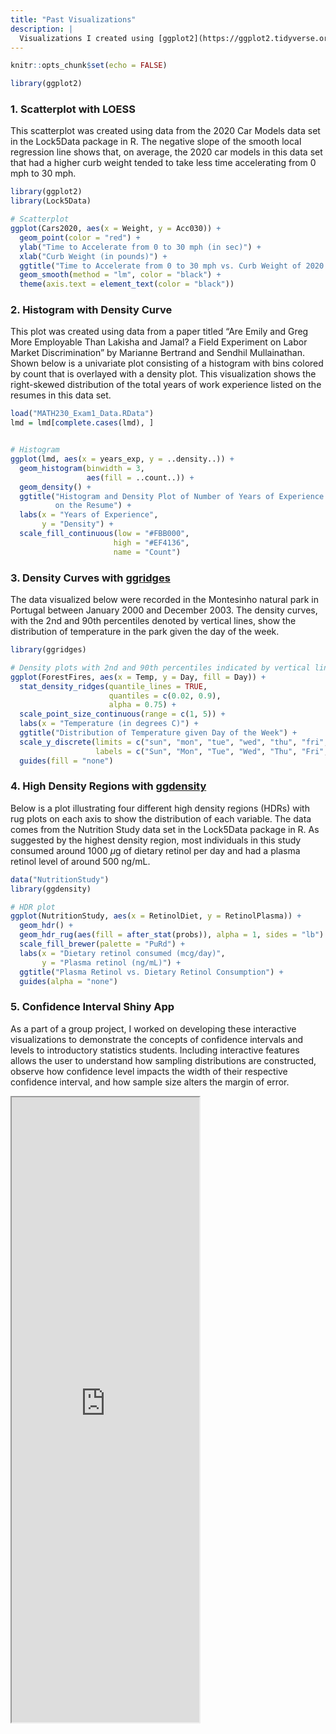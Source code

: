 ```yaml
---
title: "Past Visualizations"
description: |
  Visualizations I created using [ggplot2](https://ggplot2.tidyverse.org/) in R for MATH 230 during the Spring 2023 semester.
---
```


```r
knitr::opts_chunk$set(echo = FALSE)
```


```r
library(ggplot2)
```

### 1. Scatterplot with LOESS


This scatterplot was created using data from the 2020 Car Models data set in the Lock5Data package in R. The negative slope of the smooth local regression line shows that, on average, the 2020 car models in this data set that had a higher curb weight tended to take less time accelerating from 0 mph to 30 mph. 
<br>

```r
library(ggplot2)
library(Lock5Data)

# Scatterplot
ggplot(Cars2020, aes(x = Weight, y = Acc030)) +
  geom_point(color = "red") +
  ylab("Time to Accelerate from 0 to 30 mph (in sec)") +
  xlab("Curb Weight (in pounds)") +
  ggtitle("Time to Accelerate from 0 to 30 mph vs. Curb Weight of 2020 Car Models") +
  geom_smooth(method = "lm", color = "black") +
  theme(axis.text = element_text(color = "black"))
```


### 2. Histogram with Density Curve


This plot was created using data from a paper titled "Are Emily and Greg More Employable Than Lakisha and Jamal? a Field Experiment on Labor Market Discrimination" by Marianne Bertrand and Sendhil Mullainathan. Shown below is a univariate plot consisting of a histogram with bins colored by count that is overlayed with a density plot. This visualization shows the right-skewed distribution of the total years of work experience listed on the resumes in this data set.
<br>

```r
load("MATH230_Exam1_Data.RData")
lmd = lmd[complete.cases(lmd), ]


# Histogram
ggplot(lmd, aes(x = years_exp, y = ..density..)) +
  geom_histogram(binwidth = 3,
                 aes(fill = ..count..)) +
  geom_density() +
  ggtitle("Histogram and Density Plot of Number of Years of Experience 
          on the Resume") +
  labs(x = "Years of Experience",
       y = "Density") +
  scale_fill_continuous(low = "#FBB000",
                       high = "#EF4136",
                       name = "Count")
```


### 3. Density Curves with [ggridges](https://github.com/wilkelab/ggridges)


The data visualized below were recorded in the Montesinho natural park in Portugal between January 2000 and December 2003. The density curves, with the 2nd and 90th percentiles denoted by vertical lines, show the distribution of temperature in the park given the day of the week.
<br>


```r
library(ggridges)

# Density plots with 2nd and 90th percentiles indicated by vertical lines
ggplot(ForestFires, aes(x = Temp, y = Day, fill = Day)) +
  stat_density_ridges(quantile_lines = TRUE, 
                      quantiles = c(0.02, 0.9),
                      alpha = 0.75) +
  scale_point_size_continuous(range = c(1, 5)) +
  labs(x = "Temperature (in degrees C)") +
  ggtitle("Distribution of Temperature given Day of the Week") +
  scale_y_discrete(limits = c("sun", "mon", "tue", "wed", "thu", "fri", "sat"),
                   labels = c("Sun", "Mon", "Tue", "Wed", "Thu", "Fri", "Sat")) +
  guides(fill = "none")
```



### 4. High Density Regions with [ggdensity](https://github.com/jamesotto852/ggdensity)

Below is a plot illustrating four different high density regions (HDRs) with rug plots on each axis to show the distribution of each variable. The data comes from the Nutrition Study data set in the Lock5Data package in R. As suggested by the highest density region, most individuals in this study consumed around 1000 $\mu$g of dietary retinol per day and had a plasma retinol level of around 500 ng/mL.


```r
data("NutritionStudy")
library(ggdensity)

# HDR plot
ggplot(NutritionStudy, aes(x = RetinolDiet, y = RetinolPlasma)) +
  geom_hdr() +
  geom_hdr_rug(aes(fill = after_stat(probs)), alpha = 1, sides = "lb") + 
  scale_fill_brewer(palette = "PuRd") + 
  labs(x = "Dietary retinol consumed (mcg/day)",
       y = "Plasma retinol (ng/mL)") +
  ggtitle("Plasma Retinol vs. Dietary Retinol Consumption") +
  guides(alpha = "none")
```



### 5. Confidence Interval Shiny App


As a part of a group project, I worked on developing these interactive visualizations to demonstrate the concepts of confidence intervals and levels to introductory statistics students. Including interactive features allows the user to understand how sampling distributions are constructed, observe how confidence level impacts the width of their respective confidence interval, and how sample size alters the margin of error.
<br>

<iframe src="https://rconnect.bucknell.edu/content/f39d076b-583b-4999-ac88-2b9ebf262264" height="1000px"></iframe>